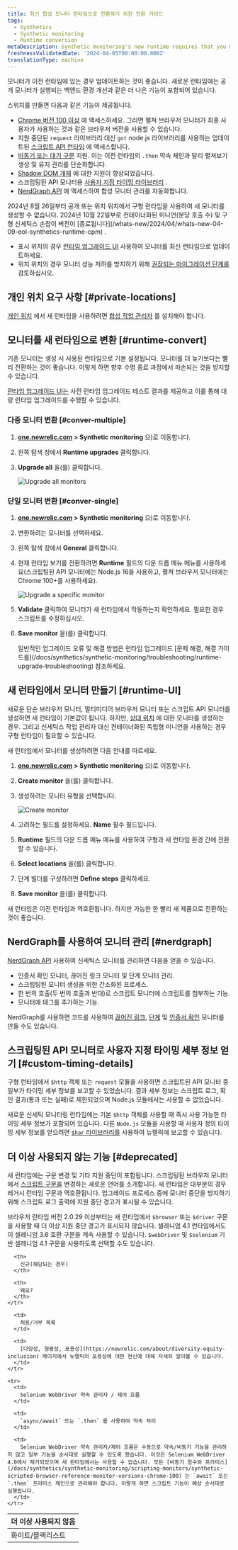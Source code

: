 ```yaml
---
title: 최신 합성 모니터 런타임으로 전환하기 위한 전환 가이드
tags:
  - Synthetics
  - Synthetic monitoring
  - Runtime conversion
metaDescription: Synthetic monitoring's new runtime requires that you make some changes to your already existing monitors.
freshnessValidatedDate: '2024-04-05T00:00:00.000Z'
translationType: machine
---
```


모니터가 이전 런타임에 있는 경우 업데이트하는 것이 좋습니다. 새로운 런타임에는 공개 모니터가 실행되는 백앤드 환경 개선과 같은 더 나은 기능이 포함되어 있습니다.

스위치를 만들면 다음과 같은 기능이 제공됩니다.

* [Chrome 버전 100 이상](/docs/synthetics/synthetic-monitoring/scripting-monitors/synthetic-scripted-browser-reference-monitor-versions-chrome-100) 에 액세스하세요. 그러면 펼쳐 브라우저 모니터가 최종 사용자가 사용하는 것과 같은 브라우저 버전을 사용할 수 있습니다.
* 지원 중단된 `request` 라이브러리 대신 `got` node.js 라이브러리를 사용하는 업데이트된 [스크립트 API 런타임](/docs/synthetics/synthetic-monitoring/using-monitors/manage-monitor-runtimes/#apidependencies) 에 액세스합니다.
* [비동기 또는 대기 구문](/docs/synthetics/synthetic-monitoring/using-monitors/manage-monitor-runtimes/#browserdependencies) 지원. 이는 이전 런타임의 `.then` 약속 체인과 달리 펼쳐보기 생성 및 유지 관리를 단순화합니다.
* [Shadow DOM 개체](/docs/synthetics/synthetic-monitoring/scripting-monitors/synthetic-scripted-browser-reference-monitor-versions-chrome-100/#shadow) 에 대한 지원이 향상되었습니다.
* 스크립팅된 API 모니터용 [사용자 지정 타이밍 라이브러리](/docs/synthetics/synthetic-monitoring/scripting-monitors/custom-timing-details) .
* [NerdGraph API](/docs/apis/nerdgraph/examples/nerdgraph-synthetics-tutorial) 에 액세스하여 합성 모니터 관리를 자동화합니다.

<Callout variant="important">
  2024년 8월 26일부터 공개 또는 위치 위치에서 구형 런타임을 사용하여 새 모니터를 생성할 수 없습니다. 2024년 10월 22일부로 컨테이너화된 미니언(분당 호출 수) 및 구형 신세틱스 손잡이 버전이 [종료됩니다](/whats-new/2024/04/whats-new-04-09-eol-synthetics-runtime-cpm) .

  * 표시 위치의 경우 [런타임 업그레이드 UI](/docs/synthetics/synthetic-monitoring/using-monitors/runtime-upgrade-ui/) 사용하여 모니터를 최신 런타임으로 업데이트하세요.
  * 위치 위치의 경우 모니터 성능 저하를 방지하기 위해 [권장되는 마이그레이션 단계를](/docs/synthetics/synthetic-monitoring/private-locations/job-manager-transition-guide/#monitorMigration) 검토하십시오.
</Callout>

## 개인 위치 요구 사항 [#private-locations]

[개인 위치](/docs/synthetics/synthetic-monitoring/private-locations/private-locations-overview-monitor-internal-sites-add-new-locations) 에서 새 런타임을 사용하려면 [합성 작업 관리자](/docs/synthetics/synthetic-monitoring/private-locations/install-job-manager) 를 설치해야 합니다.

## 모니터를 새 런타임으로 변환 [#runtime-convert]

기존 모니터는 생성 시 사용된 런타임으로 기본 설정됩니다. 모니터를 더 늦기보다는 빨리 전환하는 것이 좋습니다. 이렇게 하면 향후 수명 종료 과정에서 파손되는 것을 방지할 수 있습니다.

[런타임 업그레이드 UI는](/docs/synthetics/synthetic-monitoring/using-monitors/runtime-upgrade-ui) 사전 런타임 업그레이드 테스트 결과를 제공하고 이를 통해 대량 런타임 업그레이드를 수행할 수 있습니다.

### 다중 모니터 변환 [#conver-multiple]

1. <DNT>**[one.newrelic.com](https://one.newrelic.com/all-capabilities) &gt; Synthetic monitoring**</DNT> 으)로 이동합니다.

2. 왼쪽 탐색 창에서 <DNT>**Runtime upgrades**</DNT> 클릭합니다.

3. <DNT>**Upgrade all**</DNT> 을(를) 클릭합니다.

   <img title="Upgrade all monitors" alt="Upgrade all monitors" src="/images/synthetic_screenshot-full_upgrade-all-monitors.webp" />

### 단일 모니터 변환 [#conver-single]

1. <DNT>**[one.newrelic.com](https://one.newrelic.com/all-capabilities) &gt; Synthetic monitoring**</DNT> 으)로 이동합니다.

2. 변환하려는 모니터를 선택하세요.

3. 왼쪽 탐색 창에서 <DNT>**General**</DNT> 클릭합니다.

4. 현재 런타임 보기를 전환하려면 <DNT>**Runtime**</DNT> 필드의 다운 드롭 메뉴 메뉴를 사용하세요(스크립팅된 API 모니터에는 Node.js 16을 사용하고, 펼쳐 브라우저 모니터에는 Chrome 100+를 사용하세요).

   <img title="Upgrade a specific monitor" alt="Upgrade a specific monitor" src="/images/synthetic_screenshot-full_upgrade-one-monitor.webp" />

5. <DNT>**Validate**</DNT> 클릭하여 모니터가 새 런타임에서 작동하는지 확인하세요. 필요한 경우 스크립트를 수정하십시오.

6. <DNT>**Save monitor**</DNT> 을(를) 클릭합니다.

   <Callout variant="tip">
     일반적인 업그레이드 오류 및 해결 방법은 런타임 업그레이드 [문제 해결, 해결 가이드를](/docs/synthetics/synthetic-monitoring/troubleshooting/runtime-upgrade-troubleshooting) 참조하세요.
   </Callout>

## 새 런타임에서 모니터 만들기 [#runtime-UI]

새로운 단순 브라우저 모니터, 멀티미디어 브라우저 모니터 또는 스크립트 API 모니터를 생성하면 새 런타임이 기본값이 됩니다. 하지만, [상대 위치](/docs/synthetics/synthetic-monitoring/private-locations/monitor-private-locations) 에 대한 모니터를 생성하는 경우. 그리고 신세틱스 작업 관리자 대신 컨테이너화된 독립형 미니언을 사용하는 경우 구형 런타임이 필요할 수 있습니다.

새 런타임에서 모니터를 생성하려면 다음 안내를 따르세요.

1. <DNT>**[one.newrelic.com](https://one.newrelic.com/all-capabilities) &gt; Synthetic monitoring**</DNT> 으)로 이동합니다.

2. <DNT>**Create monitor**</DNT> 을(를) 클릭합니다.

3. 생성하려는 모니터 유형을 선택합니다.

   <img title="Create monitor" alt="Create monitor" src="/images/synthetic_screenshot-crop_create-monitor.webp" />

4. 고려하는 필드를 설정하세요. <DNT>**Name**</DNT> 필수 필드입니다.

5. <DNT>**Runtime**</DNT> 필드의 다운 드롭 메뉴 메뉴를 사용하여 구형과 새 런타임 환경 간에 전환할 수 있습니다.

6. <DNT>**Select locations**</DNT> 을(를) 클릭합니다.

7. 단계 빌더를 구성하려면 <DNT>**Define steps**</DNT> 클릭하세요.

8. <DNT>**Save monitor**</DNT> 을(를) 클릭합니다.

새 런타임은 이전 런타임과 역호환됩니다. 하지만 가능한 한 빨리 새 제품으로 전환하는 것이 좋습니다.

## NerdGraph를 사용하여 모니터 관리 [#nerdgraph]

[NerdGraph API](/docs/apis/nerdgraph/examples/nerdgraph-synthetics-tutorial) 사용하여 신세틱스 모니터를 관리하면 다음을 얻을 수 있습니다.

* 인증서 확인 모니터, 끊어진 링크 모니터 및 단계 모니터 관리.
* 스크립팅된 모니터 생성을 위한 간소화된 프로세스.
* 한 번의 호출(두 번의 호출과 반대)로 스크립트 모니터에 스크립트를 첨부하는 기능.
* 모니터에 태그를 추가하는 기능.

NerdGraph를 사용하면 코드를 사용하여 [끊어진 링크](/docs/apis/nerdgraph/examples/nerdgraph-synthetics-tutorial/#create-broken-links), [단계](/docs/apis/nerdgraph/examples/nerdgraph-synthetics-tutorial/#create-step) 및 [인증서 확인](/docs/apis/nerdgraph/examples/nerdgraph-synthetics-tutorial/#create-certificate-check) 모니터를 만들 수도 있습니다.

## 스크립팅된 API 모니터로 사용자 지정 타이밍 세부 정보 얻기 [#custom-timing-details]

구형 런타임에서 `$http` 객체 또는 `request` 모듈을 사용하면 스크립트된 API 모니터 중 일부가 타이밍 세부 정보를 보고할 수 있었습니다. 결과 세부 정보는 스크립트 로그, 확인 결과(통과 또는 실패)로 제한되었으며 Node.js 모듈에서는 사용할 수 없었습니다.

새로운 신세틱 모니터링 런타임에는 기본 `$http` 객체를 사용할 때 즉시 사용 가능한 타이밍 세부 정보가 포함되어 있습니다. 다른 `Node.js` 모듈을 사용할 때 사용자 정의 타이밍 세부 정보를 얻으려면 [`$har` 라이브러리를](/docs/synthetics/synthetic-monitoring/scripting-monitors/custom-timing-details) 사용하여 뉴렐릭에 보고할 수 있습니다.

## 더 이상 사용되지 않는 기능 [#deprecated]

새 런타임에는 구문 변경 및 기타 지원 중단이 포함됩니다. 스크립팅된 브라우저 모니터에서 [스크립트 구문을](/docs/synthetics/synthetic-monitoring/scripting-monitors/synthetic-scripted-browser-reference-monitor-versions-chrome-100) 변경하는 새로운 언어를 소개합니다. 새 런타임은 대부분의 경우 레거시 런타임 구문과 역호환됩니다. 업그레이드 프로세스 중에 모니터 중단을 방지하기 위해 스크립트 로그 출력에 지원 중단 경고가 표시될 수 있습니다.

브라우저 런타임 버전 2.0.29 이상부터는 새 런타임에서 `$browser` 또는 `$driver` 구문을 사용할 때 더 이상 지원 중단 경고가 표시되지 않습니다. 셀레니엄 4.1 런타임에서도 이 셀레니엄 3.6 호환 구문을 계속 사용할 수 있습니다. `$webDriver` 및 `$selenium` 기반 셀레니엄 4.1 구문을 사용하도록 선택할 수도 있습니다.

<table>
  <thead>
    <tr>
      <th style={{ width: "100px" }}>
        더 이상 사용되지 않음
      </th>

      <th>
        신규(해당되는 경우)
      </th>

      <th>
        왜요?
      </th>
    </tr>
  </thead>

  <tbody>
    <tr>
      <td>
        화이트/블랙리스트
      </td>

      <td>
        허용/거부 목록
      </td>

      <td>
        [다양성, 형평성, 포용성](https://newrelic.com/about/diversity-equity-inclusion) 페이지에서 뉴렐릭의 포용성에 대한 헌신에 대해 자세히 알아볼 수 있습니다.
      </td>
    </tr>

    <tr>
      <td>
        Selenium WebDriver 약속 관리자 / 제어 흐름
      </td>

      <td>
        `async/await` 또는 `.then` 를 사용하여 약속 처리
      </td>

      <td>
        Selenium WebDriver 약속 관리자/제어 흐름은 수동으로 약속/비동기 기능을 관리하지 않고 일부 기능을 순서대로 실행할 수 있도록 했습니다. 이것은 Selenium WebDriver 4.0에서 제거되었으며 새 런타임에서는 사용할 수 없습니다. 모든 [비동기 함수와 프라미스](/docs/synthetics/synthetic-monitoring/scripting-monitors/synthetic-scripted-browser-reference-monitor-versions-chrome-100) 는 `await` 또는 `.then` 프라미스 체인으로 관리해야 합니다. 이렇게 하면 스크립트 기능이 예상 순서대로 실행됩니다.
      </td>
    </tr>
  </tbody>
</table>